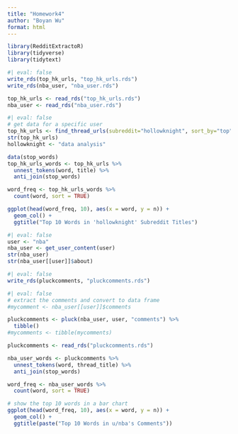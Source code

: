 ```yaml
---
title: "Homework4"
author: "Boyan Wu"
format: html
---
```


```r
library(RedditExtractoR)
library(tidyverse)
library(tidytext)
```

```r
#| eval: false
write_rds(top_hk_urls, "top_hk_urls.rds")
write_rds(nba_user, "nba_user.rds")

```

```r
top_hk_urls <- read_rds("top_hk_urls.rds") 
nba_user <- read_rds("nba_user.rds")
```

```r
#| eval: false
# get data for a specific user
top_hk_urls <- find_thread_urls(subreddit="hollowknight", sort_by="top")
str(top_hk_urls)
hollowknight <- "data analysis"
```

```r
data(stop_words)
top_hk_urls_words <- top_hk_urls %>% 
  unnest_tokens(word, title) %>%
  anti_join(stop_words)

word_freq <- top_hk_urls_words %>% 
  count(word, sort = TRUE)

ggplot(head(word_freq, 10), aes(x = word, y = n)) +
  geom_col() +
  ggtitle("Top 10 Words in 'hollowknight' Subreddit Titles")

```


```r
#| eval: false
user <- "nba"
nba_user <- get_user_content(user)
str(nba_user)
str(nba_user[[user]]$about)
```

```r
#| eval: false
write_rds(pluckcomments, "pluckcomments.rds")
```

```r
#| eval: false
# extract the comments and convert to data frame
#mycomment <- nba_user[[user]]$comments

pluckcomments <- pluck(nba_user, user, "comments") %>%
  tibble()
#mycomments <- tibble(mycomments)
```


```r
pluckcomments <- read_rds("pluckcomments.rds")

nba_user_words <- pluckcomments %>% 
  unnest_tokens(word, thread_title) %>% 
  anti_join(stop_words)

word_freq <- nba_user_words %>% 
  count(word, sort = TRUE)

# show the top 10 words in a bar chart
ggplot(head(word_freq, 10), aes(x = word, y = n)) +
  geom_col() +
  ggtitle(paste("Top 10 Words in u/nba's Comments"))


```